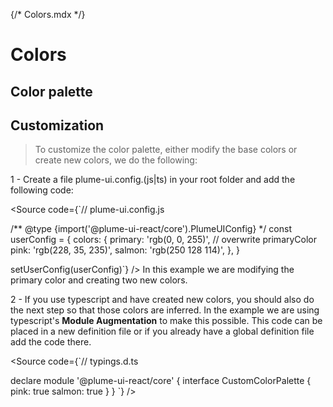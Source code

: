 {/* Colors.mdx */}


<Meta title="Theme/Colors" />

# Colors

## Color palette

<ColorPalette>
  <ColorItem
    title="colors.primary"
    subtitle="Purple"
    colors={{ primary: 'rgb(99, 102, 241)' }}
  />
  <ColorItem
    title="colors.secondary"
    subtitle="Grey"
    colors={{ secondary: 'rgb(107, 114, 128)' }}
  />
  <ColorItem
    title="colors.info"
    subtitle="Blue"
    colors={{ info: 'rgb(59, 130, 246)' }}
  />
  <ColorItem
    title="colors.warning"
    subtitle="Yellow"
    colors={{ warning: 'rgb(234, 179, 8)' }}
  />
  <ColorItem
    title="colors.error"
    subtitle="Red"
    colors={{ error: 'rgb(239, 68, 68)' }}
  />
  <ColorItem
    title="colors.success"
    subtitle="Green"
    colors={{ success: 'rgb(34, 197, 94)' }}
  />
  <ColorItem
    title="colors.dark"
    subtitle="Black"
    colors={{ dark: 'rgb(31, 41, 55)' }}
  />
  <ColorItem
    title="colors.light"
    subtitle="White"
    colors={{ light: 'rgb(250, 250, 250)' }}
  />
</ColorPalette>

## Customization

> To customize the color palette, either modify the base colors or create new colors, we do the following:

1 - Create a file plume-ui.config.(js|ts) in your root folder and add the following code:

<Source code={`// plume-ui.config.js

/** @type {import('@plume-ui-react/core').PlumeUIConfig}  */
const userConfig = {
  colors: {
    primary: 'rgb(0, 0, 255)', // overwrite primaryColor
    pink: 'rgb(228, 35, 235)',
    salmon: 'rgb(250 128 114)',
  },
}

setUserConfig(userConfig)`} />
In this example we are modifying the primary color and creating two new colors.

2 - If you use typescript and have created new colors,
you should also do the next step so that those colors are inferred.
In the example we are using typescript's <strong>Module Augmentation</strong> to make this possible.
This code can be placed in a new definition file or if you already have a global definition file add the code there.

<Source code={`// typings.d.ts  

declare module '@plume-ui-react/core' {
  interface CustomColorPalette {
    pink: true
    salmon: true
  }
}
`} />